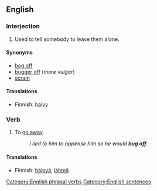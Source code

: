==English==

===Interjection===
{{infl|en|interjection|head=[[bug]] [[off]]!}}

#{{context|informal|transitive}} Used to tell somebody to leave them alone.

====Synonyms====
*[[bog off]]
*[[bugger off]] (''more vulgar'')
*[[scram]]

====Translations====
{{trans-top|Used to tell somebody to leave them alone}}
*Finnish: [[häivy]]
{{trans-mid}}
{{trans-bottom}}

===Verb===
{{infl|en|verb|head=[[bug]] [[off]]}}

# {{informal|intransitive}} To [[go away]].
#: ''I lied to him to appease him so he would '''bug off'''.''

====Translations====
{{trans-top|go away}}
*Finnish: [[häipyä]], [[lähteä]]
{{trans-mid}}
{{trans-bottom}}

[[Category:English phrasal verbs]]
[[Category:English sentences]]